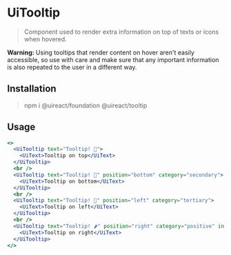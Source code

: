 
# UiTooltip

> Component used to render extra information on top of texts or icons when hovered.

<UiCard category='warning' styling='outlined'>
  <p><b>Warning:</b> Using tooltips that render content on hover aren't easily accessible, so use with care and make sure
  that any important information is also repeated to the user in a different way. </p>
</UiCard>

## Installation

> npm i @uireact/foundation @uireact/tooltip

## Usage

```jsx live scope={{UiTooltip, UiText}}
<>
  <UiTooltip text="Tooltip! 🐣">
    <UiText>Tooltip on top</UiText>
  </UiTooltip>
  <br />
  <UiTooltip text="Tooltip! 💋" position="bottom" category="secondary">
    <UiText>Tooltip on bottom</UiText>
  </UiTooltip>
  <br />
  <UiTooltip text="Tooltip! 🫶" position="left" category="tertiary">
    <UiText>Tooltip on left</UiText>
  </UiTooltip>
  <br />
  <UiTooltip text="Tooltip! 🌶️" position="right" category="positive" inverse={false}>
    <UiText>Tooltip on right</UiText>
  </UiTooltip>
</>
```

